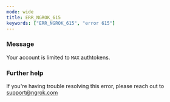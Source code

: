 ```yaml
---
mode: wide
title: ERR_NGROK_615
keywords: ["ERR_NGROK_615", "error 615"]
---
```


### Message

Your account is limited to `MAX` authtokens.

### Further help

If you're having trouble resolving this error, please reach out to [support@ngrok.com](mailto:support@ngrok.com?subject=Help%20with%20ERR_NGROK_615)
